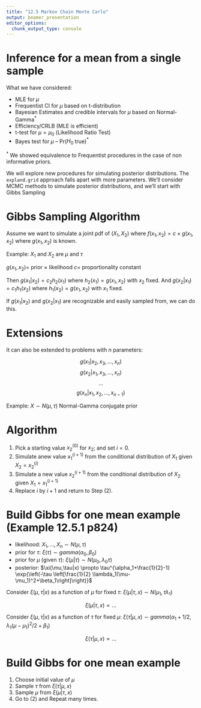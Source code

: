 ```yaml
---
title: "12.5 Markov Chain Monte Carlo"
output: beamer_presentation
editor_options: 
  chunk_output_type: console
---
```


# Inference for a mean from a single sample

What we have considered:

- MLE for $\mu$
- Frequentist CI for $\mu$ based on t-distribution
- Bayesian Estimates and credible intervals for $\mu$ based on Normal-Gamma$^*$ 
- Efficiency/CRLB (MLE is efficient)
- t-test for $\mu=\mu_0$ (Likelihood Ratio Test)
- Bayes test for $\mu$ -- Pr($H_0$ true)$^*$

\small
$^*$ We showed equivalence to Frequentist procedures in the case of non informative priors.

\normalsize
We will explore new procedures for simulating posterior distributions.  The `expland.grid` approach falls apart with more parameters.  We'll consider MCMC methods to simulate posterior distributions, and we'll start with Gibbs Sampling

# Gibbs Sampling Algorithm

Assume we want to simulate a joint pdf of $(X_1,X_2)$ where $f(x_1,x_2)=c\times g(x_1,x_2)$ where $g(x_1,x_2)$ is known.

Example: $X_1$ and $X_2$ are $\mu$ and $\tau$

$g(x_1,x_2)=$ prior $\times$ likelihood
$c=$ proportionality constant

Then $g(x_1|x_2)=c_2 h_2(x_1)$ where $h_2(x_1)=g(x_1,x_2)$ with $x_2$ fixed.  And $g(x_2|x_1)=c_1 h_1(x_2)$ where $h_1(x_2)=g(x_1,x_2)$ with $x_1$ fixed.


If $g(x_1|x_2)$ and $g(x_2|x_1)$ are recognizable and easily sampled from, we can do this.

# Extensions

It can also be extended to problems with $n$ parameters:

$$g(x_1|x_2,x_3,...,x_n)$$
$$g(x_2|x_1,x_3,...,x_n)$$
$$...$$
$$g(x_n|x_1,x_2,...,x_{n-1})$$

Example: $X\sim N(\mu,\tau)$ Normal-Gamma conjugate prior

# Algorithm

1. Pick a starting value $x_2^{(0)}$ for $x_2$; and set $i=0$.
2. Simulate anew value $x_1^{(i+1)}$ from the conditional distribution of $X_1$ given $X_2=x_2^{(i)}$
3. Simulate a new value $x_2^{(i+1)}$ from the conditional distribution of $X_2$ given $X_1=x_1^{(i+1)}$
4. Replace $i$ by $i+1$ and return to Step (2).

# Build Gibbs for one mean example (Example 12.5.1 p824)

- likelihood: $X_1,...,X_n \sim N(\mu,\tau)$
- prior for $\tau$: $\xi(\tau)\sim gamma(\alpha_0,\beta_0)$
- prior for $\mu$ (given $\tau$): $\xi(\mu|\tau)\sim N(\mu_0,\lambda_0 \tau)$
- posterior: $\xi(\mu,\tau|x) \propto \tau^{\alpha_1+\frac{1}{2}-1} \exp{\left(-\tau \left[\frac{1}{2} \lambda_1(\mu-\mu_1)^2+\beta_1\right]\right)}$

Consider $\xi(\mu,\tau|x)$ as a function of $\mu$ for fixed $\tau$: $\xi(\mu|\tau,x)\sim N(\mu_1,\tau\lambda_1)$

$$\xi(\mu|\tau,x)\propto ...$$

Consider $\xi(\mu,\tau|x)$ as a function of $\tau$ for fixed $\mu$:
$\xi(\tau|\mu,x)\sim gamma(\alpha_1+1/2,\lambda_1(\mu-\mu_1)^2/2+\beta_1)$

$$\xi(\tau|\mu,x)\propto ...$$

# Build Gibbs for one mean example

1. Choose initial value of $\mu$
2. Sample $\tau$ from $\xi(\tau|\mu,x)$
3. Sample $\mu$ from $\xi(\mu|\tau,x)$
4. Go to (2) and Repeat many times.
